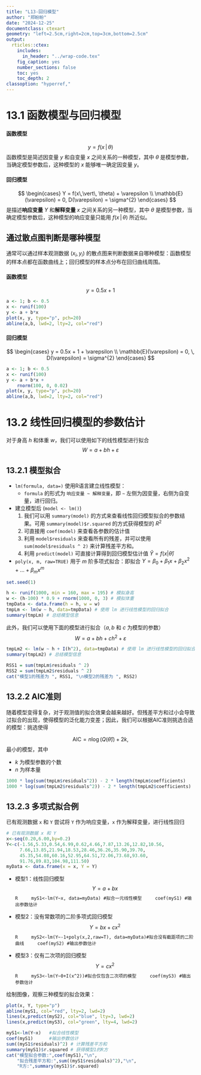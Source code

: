 ```yaml
---
title: "L13-回归模型"
author: "郑盼盼"
date: "2024-12-25"
documentclass: ctexart
geometry: "left=2.5cm,right=2cm,top=3cm,bottom=2.5cm"
output:
  rticles::ctex:
    includes:
      in_header: "../wrap-code.tex"
    fig_caption: yes
    number_sections: false
    toc: yes
    toc_depth: 2
classoption: "hyperref,"
---
```


# 13.1 函数模型与回归模型
#### 函数模型
$$
y = f(x\,\vert \,\theta)
$$
函数模型是简述因变量 $y$ 和自变量 $x$ 之间关系的一种模型，其中 $\theta$ 是模型参数，当确定模型参数后，这种模型的 $x$ 能够唯一确定因变量 $y$。

#### 回归模型
$$
\begin{cases}
Y = f(x\,\vert\, \theta) + \varepsilon \\
\mathbb{E}(\varepsilon) = 0, D(\varepsilon) = \sigma^{2}
\end{cases}
$$
是描述**响应变量** $Y$ 和**解释变量** $x$ 之间关系的另一种模型，其中 $\theta$ 是模型参数，当确定模型参数后，这种模型的响应变量只能用 $f(x\,\vert\,\theta)$ 所近似。

## 通过散点图判断是哪种模型
通常可以通过样本观测数据 $(x_{i}, y_{i})$ 的散点图来判断数据来自哪种模型：函数模型的样本点都在函数曲线上；回归模型的样本点分布在回归曲线周围。

#### 函数模型
$$
y = 0.5x + 1
$$
```R
a <- 1; b <- 0.5
x <- runif(100)
y <- a + b*x
plot(x, y, type="p", pch=20)
abline(a,b, lwd=2, lty=2, col="red")
```

#### 回归模型
$$
\begin{cases}
y = 0.5x + 1 + \varepsilon \\
\mathbb{E}(\varepsilon) = 0, \, D(\varepsilon) = \sigma^{2}
\end{cases}
$$

```R
a <- 1; b <- 0.5
x <- runif(100)
y <- a + b*x +
	rnorm(100, 0, 0.02)
plot(x, y, type="p", pch=20)
abline(a,b, lwd=2, lty=2, col="red")
```


# 13.2 线性回归模型的参数估计
对于身高 $h$ 和体重 $w$，我们可以使用如下的线性模型进行拟合
$$
W = a + bh + \varepsilon
$$

## 13.2.1 模型拟合
- `lm(formula, data=)` 使用R语言建立线性模型：
    - `formula` 的形式为 `响应变量 ~ 解释变量`，即 `~` 左侧为因变量，右侧为自变量，进行回归。
- 建立模型后 (`model <- lm()`) 
    1. 我们可以用 `summary(model)` 的方式来查看线性回归模型拟合的参数结果。可用 `summary(model)$r.squared` 的方式获得模型的 $R^{2}$
    2. 可直接用 `coef(model)` 来查看各参数的估计值
    3. 利用 `model$residuals` 来查看所有的残差，并可以使用 `sum(model$residuals ^ 2)` 来计算残差平方和。
    4. 利用 `predict(model)` 可直接计算得到回归模型估计值 $\hat{Y} = f(x\vert \hat{\theta})$
- `poly(x, m, raw=TRUE)` 用于 $m$ 阶多项式拟合：即拟合 $Y = \beta_{0} + \beta_{1}x + \beta_{2}x^{2} + \dots + \beta_{m}x^{m}$


```R
set.seed(1)
```
```R
h <- runif(1000, min = 160, max = 195) # 模拟身高
w <- (h-100) * 0.9 + rnorm(1000, 0, 3) # 模拟体重
tmpData <- data.frame(h = h, w = w) 
tmpLm <- lm(w ~ h, data=tmpData) # 使用 lm 进行线性模型的回归拟合
summary(tmpLm) # 总结模型信息
```

此外，我们可以使用下面的模型进行拟合（$a,b$ 和 $c$ 为模型的参数）
$$
W = a + bh + ch^{2} + \varepsilon
$$
```R
tmpLm2 <- lm(w ~ h + I(h^2), data=tmpData) # 使用 lm 进行线性模型的回归拟合
summary(tmpLm2) # 总结模型信息
```
```R
RSS1 = sum(tmpLm$residuals ^ 2)
RSS2 = sum(tmpLm2$residuals ^ 2)
cat("模型1的残差为 ", RSS1, "\n模型2的残差为 ", RSS2)
```

## 13.2.2 AIC准则
随着模型变得复杂，对于观测值的拟合效果会越来越好。但残差平方和过小会导致过拟合的出现，使得模型的泛化能力变差；因此，我们可以根据AIC准则挑选合适的模型：挑选使得

$$
\text{AIC} = n \log\left(Q(\hat{\theta})\right) + 2k,
$$
最小的模型，其中

- $k$ 为模型参数的个数
- $n$ 为样本量

```R
1000 * log(sum(tmpLm$residuals^2)) - 2 * length(tmpLm$coefficients)
1000 * log(sum(tmpLm2$residuals^2)) - 2 * length(tmpLm2$coefficients)
```


## 13.2.3 多项式拟合例
已有观测数据 `x` 和 `Y` 尝试将 `Y` 作为响应变量，`x` 作为解释变量，进行线性回归

```R
# 已有观测数据 x 和 Y
x<-seq(0.20,6.00,by=0.2)
Y<-c(-1.56,5.33,0.54,6.99,0.62,4.66,7.87,13.26,12.82,10.56,
     7.66,13.85,21.94,18.53,28.46,36.26,35.90,39.70,
     45.35,54.08,60.16,52.95,64.51,72.06,73.68,93.60,
     91.76,89.83,104.98,111.50)
myData <- data.frame(x = x, Y = Y)
```

- 模型1：线性回归模型
    $$
    Y= a + bx
    $$
    ```R
    myS1<-lm(Y~x, data=myData) #拟合一元线性模型
    coef(myS1) #输出参数估计
    ```

- 模型2：没有常数项的二阶多项式回归模型
    $$
    Y = bx + cx^{2}
    $$
    ```R
    myS2<-lm(Y~-1+poly(x,2,raw=T), data=myData)#拟合没有截距项的二阶曲线
    coef(myS2) #输出参数估计
    ```
- 模型3：仅有二次项的回归模型
    $$
    Y = cx^{2}
    $$
    ```R
    myS3<-lm(Y~0+I(x^2))#拟合仅包含二次项的模型
    coef(myS3) #输出参数估计
    ```

绘制图像，观察三种模型的拟合效果：
```R
plot(x, Y, type="p")
abline(myS1, col="red", lty=2, lwd=2)
lines(x,predict(myS2), col="blue", lty=3, lwd=2)
lines(x,predict(myS3), col="green", lty=4, lwd=2)
```

```R
myS1<-lm(Y~x)   #拟合线性模型
coef(myS1)      #输出参数估计
sum((myS1$residuals)^2) # 计算残差平方和
summary(myS1)$r.squared # 获得模型1的R方
cat("模型拟合参数:",coef(myS1),"\n",
    "拟合残差平方和:",sum((myS1$residuals)^2),"\n",
    "R方:",summary(myS1)$r.squared)
```
